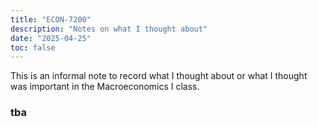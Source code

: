 ```yaml
---
title: "ECON-7200"
description: "Notes on what I thought about"
date: "2025-04-25"
toc: false
---
```


This is an informal note to record what I thought about or what I thought was important in the Macroeconomics I class.

### tba
